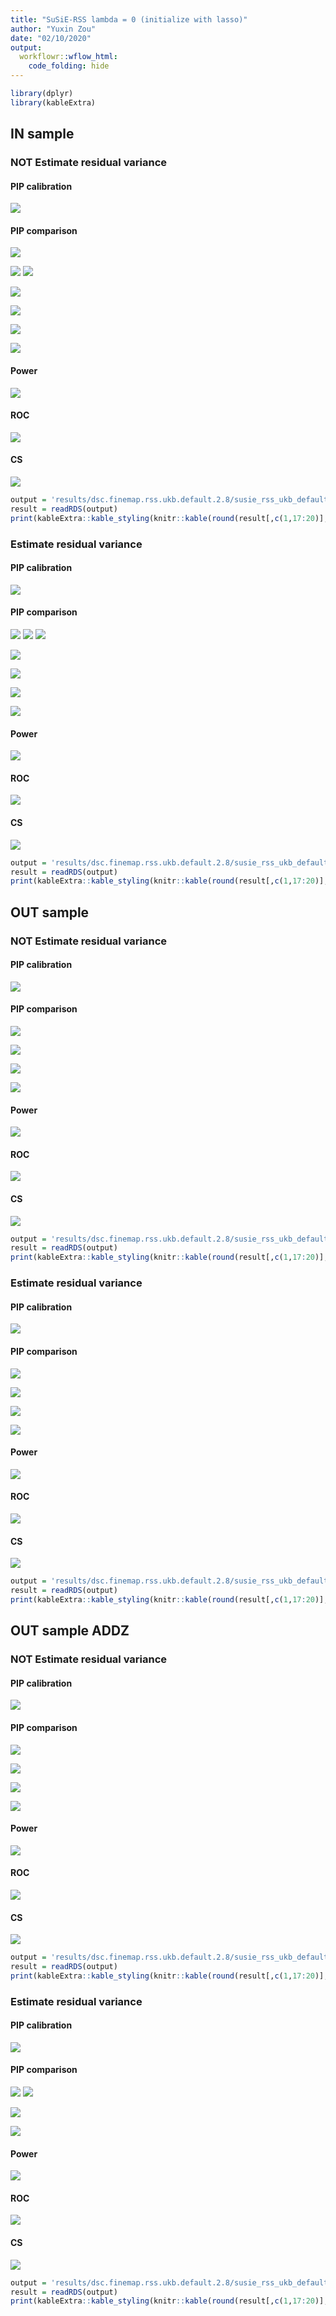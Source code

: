 ```yaml
---
title: "SuSiE-RSS lambda = 0 (initialize with lasso)"
author: "Yuxin Zou"
date: "02/10/2020"
output:
  workflowr::wflow_html:
    code_folding: hide
---
```


```r
library(dplyr)
library(kableExtra)
```

## IN sample

### NOT Estimate residual variance

#### PIP calibration

![](assets/dsc.finemap.rss.ukb.default.2.8/susie_rss_ukb_default_pip_calibration/susie_rss_ukb_default_pip_initlasso_AZFALSE_ldin_sample_ERFALSE_lamb0_pipcali.png)

#### PIP comparison

![](assets/dsc.finemap.rss.ukb.default.2.8/susie_rss_ukb_default_pip_comparison/susie_rss_ukb_default_pip_initlasso_AZFALSE_ldin_sample_ERFALSE_lamb0_rssVSsusie.png)

![](assets/dsc.finemap.rss.ukb.default.2.8/susie_rss_ukb_default_pip_comparison/susie_rss_ukb_default_pip_initlasso_AZFALSE_ldin_sample_ERFALSE_lamb0_rssVScaviar.png)
![](assets/dsc.finemap.rss.ukb.default.2.8/susie_rss_ukb_default_pip_comparison/susie_rss_ukb_default_pip_initlasso_AZFALSE_ldin_sample_ERFALSE_lamb0_rssVSfinemap.png)

![](assets/dsc.finemap.rss.ukb.default.2.8/susie_rss_ukb_default_pip_comparison/susie_rss_ukb_default_pip_initlasso_AZFALSE_ldin_sample_ERFALSE_lamb0_rssVSfinemapv3.png)

![](assets/dsc.finemap.rss.ukb.default.2.8/susie_rss_ukb_default_pip_comparison/susie_rss_ukb_default_pip_initlasso_AZFALSE_ldin_sample_ERFALSE_lamb0_susieVScaviar.png)

![](assets/dsc.finemap.rss.ukb.default.2.8/susie_rss_ukb_default_pip_comparison/susie_rss_ukb_default_pip_initlasso_AZFALSE_ldin_sample_ERFALSE_lamb0_susieVSfinemap.png)

![](assets/dsc.finemap.rss.ukb.default.2.8/susie_rss_ukb_default_pip_comparison/susie_rss_ukb_default_pip_initlasso_AZFALSE_ldin_sample_ERFALSE_lamb0_susieVSfinemapv3.png)

#### Power

![](assets/dsc.finemap.rss.ukb.default.2.8/susie_rss_ukb_default_roc/susie_rss_ukb_default_pip_initlasso_AZFALSE_ldin_sample_ERFALSE_lamb0_roc_all_power_combine.png)

#### ROC

![](assets/dsc.finemap.rss.ukb.default.2.8/susie_rss_ukb_default_roc/susie_rss_ukb_default_pip_initlasso_AZFALSE_ldin_sample_ERFALSE_lamb0_roc_all_roc_combine.png)

#### CS

![](assets/dsc.finemap.rss.ukb.default.2.8/susie_rss_ukb_default_cs_compare/susie_rss_ukb_default_pip_initlasso_AZFALSE_ldin_sample_ERFALSE_lamb0_cs_plots.png)

```r
output = 'results/dsc.finemap.rss.ukb.default.2.8/susie_rss_ukb_default_cs_compare/susie_rss_ukb_default_pip_initlasso_AZFALSE_ldin_sample_ERFALSE_lamb0_cs.rds'
result = readRDS(output)
print(kableExtra::kable_styling(knitr::kable(round(result[,c(1,17:20)],4))))
```

### Estimate residual variance

#### PIP calibration

![](assets/dsc.finemap.rss.ukb.default.2.8/susie_rss_ukb_default_pip_calibration/susie_rss_ukb_default_pip_initlasso_AZFALSE_ldin_sample_ERTRUE_lamb0_pipcali.png)

#### PIP comparison

![](assets/dsc.finemap.rss.ukb.default.2.8/susie_rss_ukb_default_pip_comparison/susie_rss_ukb_default_pip_initlasso_AZFALSE_ldin_sample_ERTRUE_lamb0_rssVSsusie.png)
![](assets/dsc.finemap.rss.ukb.default.2.8/susie_rss_ukb_default_pip_comparison/susie_rss_ukb_default_pip_initlasso_AZFALSE_ldin_sample_ERTRUE_lamb0_rssVScaviar.png)
![](assets/dsc.finemap.rss.ukb.default.2.8/susie_rss_ukb_default_pip_comparison/susie_rss_ukb_default_pip_initlasso_AZFALSE_ldin_sample_ERTRUE_lamb0_rssVSfinemap.png)

![](assets/dsc.finemap.rss.ukb.default.2.8/susie_rss_ukb_default_pip_comparison/susie_rss_ukb_default_pip_initlasso_AZFALSE_ldin_sample_ERTRUE_lamb0_rssVSfinemapv3.png)

![](assets/dsc.finemap.rss.ukb.default.2.8/susie_rss_ukb_default_pip_comparison/susie_rss_ukb_default_pip_initlasso_AZFALSE_ldin_sample_ERTRUE_lamb0_susieVScaviar.png)

![](assets/dsc.finemap.rss.ukb.default.2.8/susie_rss_ukb_default_pip_comparison/susie_rss_ukb_default_pip_initlasso_AZFALSE_ldin_sample_ERTRUE_lamb0_susieVSfinemap.png)

![](assets/dsc.finemap.rss.ukb.default.2.8/susie_rss_ukb_default_pip_comparison/susie_rss_ukb_default_pip_initlasso_AZFALSE_ldin_sample_ERTRUE_lamb0_susieVSfinemapv3.png)

#### Power

![](assets/dsc.finemap.rss.ukb.default.2.8/susie_rss_ukb_default_roc/susie_rss_ukb_default_pip_initlasso_AZFALSE_ldin_sample_ERTRUE_lamb0_roc_all_power_combine.png)

#### ROC

![](assets/dsc.finemap.rss.ukb.default.2.8/susie_rss_ukb_default_roc/susie_rss_ukb_default_pip_initlasso_AZFALSE_ldin_sample_ERTRUE_lamb0_roc_all_roc_combine.png)

#### CS

![](assets/dsc.finemap.rss.ukb.default.2.8/susie_rss_ukb_default_cs_compare/susie_rss_ukb_default_pip_initlasso_AZFALSE_ldin_sample_ERTRUE_lamb0_cs_plots.png)

```r
output = 'results/dsc.finemap.rss.ukb.default.2.8/susie_rss_ukb_default_cs_compare/susie_rss_ukb_default_pip_initlasso_AZFALSE_ldin_sample_ERTRUE_lamb0_cs.rds'
result = readRDS(output)
print(kableExtra::kable_styling(knitr::kable(round(result[,c(1,17:20)],4))))
```

## OUT sample

### NOT Estimate residual variance

#### PIP calibration

![](assets/dsc.finemap.rss.ukb.default.2.8/susie_rss_ukb_default_pip_calibration/susie_rss_ukb_default_pip_initlasso_AZFALSE_ldref_sample_ERFALSE_lamb0_pipcali.png)

#### PIP comparison

![](assets/dsc.finemap.rss.ukb.default.2.8/susie_rss_ukb_default_pip_comparison/susie_rss_ukb_default_pip_initlasso_AZFALSE_ldref_sample_ERFALSE_lamb0_rssVSsusie.png)

![](assets/dsc.finemap.rss.ukb.default.2.8/susie_rss_ukb_default_pip_comparison/susie_rss_ukb_default_pip_initlasso_AZFALSE_ldref_sample_ERFALSE_lamb0_rssVScaviar.png)

![](assets/dsc.finemap.rss.ukb.default.2.8/susie_rss_ukb_default_pip_comparison/susie_rss_ukb_default_pip_initlasso_AZFALSE_ldref_sample_ERFALSE_lamb0_rssVSfinemap.png)

![](assets/dsc.finemap.rss.ukb.default.2.8/susie_rss_ukb_default_pip_comparison/susie_rss_ukb_default_pip_initlasso_AZFALSE_ldref_sample_ERFALSE_lamb0_rssVSfinemapv3.png)

#### Power

![](assets/dsc.finemap.rss.ukb.default.2.8/susie_rss_ukb_default_roc/susie_rss_ukb_default_pip_initlasso_AZFALSE_ldref_sample_ERFALSE_lamb0_roc_all_power_combine.png)

#### ROC

![](assets/dsc.finemap.rss.ukb.default.2.8/susie_rss_ukb_default_roc/susie_rss_ukb_default_pip_initlasso_AZFALSE_ldref_sample_ERFALSE_lamb0_roc_all_roc_combine.png)

#### CS

![](assets/dsc.finemap.rss.ukb.default.2.8/susie_rss_ukb_default_cs_compare/susie_rss_ukb_default_pip_initlasso_AZFALSE_ldref_sample_ERFALSE_lamb0_cs_plots.png)

```r
output = 'results/dsc.finemap.rss.ukb.default.2.8/susie_rss_ukb_default_cs_compare/susie_rss_ukb_default_pip_initlasso_AZFALSE_ldref_sample_ERFALSE_lamb0_cs.rds'
result = readRDS(output)
print(kableExtra::kable_styling(knitr::kable(round(result[,c(1,17:20)],4))))
```

### Estimate residual variance

#### PIP calibration

![](assets/dsc.finemap.rss.ukb.default.2.8/susie_rss_ukb_default_pip_calibration/susie_rss_ukb_default_pip_initlasso_AZFALSE_ldref_sample_ERTRUE_lamb0_pipcali.png)

#### PIP comparison

![](assets/dsc.finemap.rss.ukb.default.2.8/susie_rss_ukb_default_pip_comparison/susie_rss_ukb_default_pip_initlasso_AZFALSE_ldref_sample_ERTRUE_lamb0_rssVSsusie.png)

![](assets/dsc.finemap.rss.ukb.default.2.8/susie_rss_ukb_default_pip_comparison/susie_rss_ukb_default_pip_initlasso_AZFALSE_ldref_sample_ERTRUE_lamb0_rssVScaviar.png)

![](assets/dsc.finemap.rss.ukb.default.2.8/susie_rss_ukb_default_pip_comparison/susie_rss_ukb_default_pip_initlasso_AZFALSE_ldref_sample_ERTRUE_lamb0_rssVSfinemap.png)

![](assets/dsc.finemap.rss.ukb.default.2.8/susie_rss_ukb_default_pip_comparison/susie_rss_ukb_default_pip_initlasso_AZFALSE_ldref_sample_ERTRUE_lamb0_rssVSfinemapv3.png)

#### Power

![](assets/dsc.finemap.rss.ukb.default.2.8/susie_rss_ukb_default_roc/susie_rss_ukb_default_pip_initlasso_AZFALSE_ldref_sample_ERTRUE_lamb0_roc_all_power_combine.png)

#### ROC

![](assets/dsc.finemap.rss.ukb.default.2.8/susie_rss_ukb_default_roc/susie_rss_ukb_default_pip_initlasso_AZFALSE_ldref_sample_ERTRUE_lamb0_roc_all_roc_combine.png)

#### CS

![](assets/dsc.finemap.rss.ukb.default.2.8/susie_rss_ukb_default_cs_compare/susie_rss_ukb_default_pip_initlasso_AZFALSE_ldref_sample_ERTRUE_lamb0_cs_plots.png)

```r
output = 'results/dsc.finemap.rss.ukb.default.2.8/susie_rss_ukb_default_cs_compare/susie_rss_ukb_default_pip_initlasso_AZFALSE_ldref_sample_ERTRUE_lamb0_cs.rds'
result = readRDS(output)
print(kableExtra::kable_styling(knitr::kable(round(result[,c(1,17:20)],4))))
```

## OUT sample ADDZ

### NOT Estimate residual variance

#### PIP calibration

![](assets/dsc.finemap.rss.ukb.default.2.8/susie_rss_ukb_default_pip_calibration/susie_rss_ukb_default_pip_initlasso_AZTRUE_ldref_sample_ERFALSE_lamb0_pipcali.png)

#### PIP comparison

![](assets/dsc.finemap.rss.ukb.default.2.8/susie_rss_ukb_default_pip_comparison/susie_rss_ukb_default_pip_initlasso_AZTRUE_ldref_sample_ERFALSE_lamb0_rssVSsusie.png)

![](assets/dsc.finemap.rss.ukb.default.2.8/susie_rss_ukb_default_pip_comparison/susie_rss_ukb_default_pip_initlasso_AZTRUE_ldref_sample_ERFALSE_lamb0_rssVScaviar.png)

![](assets/dsc.finemap.rss.ukb.default.2.8/susie_rss_ukb_default_pip_comparison/susie_rss_ukb_default_pip_initlasso_AZTRUE_ldref_sample_ERFALSE_lamb0_rssVSfinemap.png)

![](assets/dsc.finemap.rss.ukb.default.2.8/susie_rss_ukb_default_pip_comparison/susie_rss_ukb_default_pip_initlasso_AZTRUE_ldref_sample_ERFALSE_lamb0_rssVSfinemapv3.png)

#### Power

![](assets/dsc.finemap.rss.ukb.default.2.8/susie_rss_ukb_default_roc/susie_rss_ukb_default_pip_initlasso_AZTRUE_ldref_sample_ERFALSE_lamb0_roc_all_power_combine.png)

#### ROC

![](assets/dsc.finemap.rss.ukb.default.2.8/susie_rss_ukb_default_roc/susie_rss_ukb_default_pip_initlasso_AZTRUE_ldref_sample_ERFALSE_lamb0_roc_all_roc_combine.png)

#### CS

![](assets/dsc.finemap.rss.ukb.default.2.8/susie_rss_ukb_default_cs_compare/susie_rss_ukb_default_pip_initlasso_AZTRUE_ldref_sample_ERFALSE_lamb0_cs_plots.png)

```r
output = 'results/dsc.finemap.rss.ukb.default.2.8/susie_rss_ukb_default_cs_compare/susie_rss_ukb_default_pip_initlasso_AZTRUE_ldref_sample_ERFALSE_lamb0_cs.rds'
result = readRDS(output)
print(kableExtra::kable_styling(knitr::kable(round(result[,c(1,17:20)],4))))
```

### Estimate residual variance

#### PIP calibration

![](assets/dsc.finemap.rss.ukb.default.2.8/susie_rss_ukb_default_pip_calibration/susie_rss_ukb_default_pip_initlasso_AZTRUE_ldref_sample_ERTRUE_lamb0_pipcali.png)

#### PIP comparison

![](assets/dsc.finemap.rss.ukb.default.2.8/susie_rss_ukb_default_pip_comparison/susie_rss_ukb_default_pip_initlasso_AZTRUE_ldref_sample_ERTRUE_lamb0_rssVSsusie.png)
![](assets/dsc.finemap.rss.ukb.default.2.8/susie_rss_ukb_default_pip_comparison/susie_rss_ukb_default_pip_initlasso_AZTRUE_ldref_sample_ERTRUE_lamb0_rssVScaviar.png)

![](assets/dsc.finemap.rss.ukb.default.2.8/susie_rss_ukb_default_pip_comparison/susie_rss_ukb_default_pip_initlasso_AZTRUE_ldref_sample_ERTRUE_lamb0_rssVSfinemap.png)

![](assets/dsc.finemap.rss.ukb.default.2.8/susie_rss_ukb_default_pip_comparison/susie_rss_ukb_default_pip_initlasso_AZTRUE_ldref_sample_ERTRUE_lamb0_rssVSfinemapv3.png)

#### Power

![](assets/dsc.finemap.rss.ukb.default.2.8/susie_rss_ukb_default_roc/susie_rss_ukb_default_pip_initlasso_AZTRUE_ldref_sample_ERTRUE_lamb0_roc_all_power_combine.png)

#### ROC

![](assets/dsc.finemap.rss.ukb.default.2.8/susie_rss_ukb_default_roc/susie_rss_ukb_default_pip_initlasso_AZTRUE_ldref_sample_ERTRUE_lamb0_roc_all_roc_combine.png)

#### CS

![](assets/dsc.finemap.rss.ukb.default.2.8/susie_rss_ukb_default_cs_compare/susie_rss_ukb_default_pip_initlasso_AZTRUE_ldref_sample_ERTRUE_lamb0_cs_plots.png)

```r
output = 'results/dsc.finemap.rss.ukb.default.2.8/susie_rss_ukb_default_cs_compare/susie_rss_ukb_default_pip_initlasso_AZTRUE_ldref_sample_ERTRUE_lamb0_cs.rds'
result = readRDS(output)
print(kableExtra::kable_styling(knitr::kable(round(result[,c(1,17:20)],4))))
```

